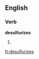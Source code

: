 
==English==

===Verb===
'''desulfurizes'''

# {{third-person singular of|[[desulfurize]]}}

[[fr:desulfurizes]]